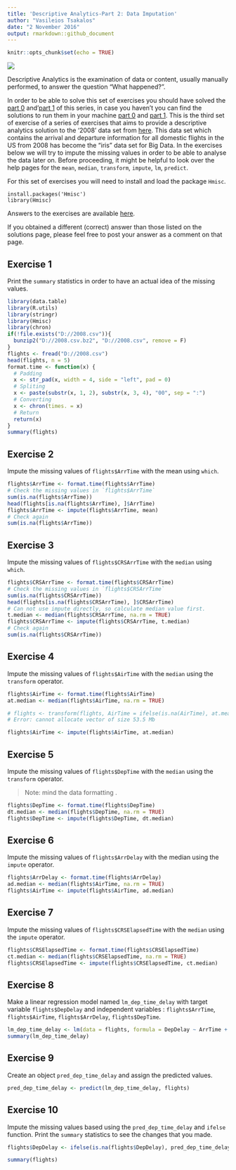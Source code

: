 ```yaml
---
title: 'Descriptive Analytics-Part 2: Data Imputation'
author: "Vasileios Tsakalos"
date: "2 November 2016"
output: rmarkdown::github_document
---
```


```r
knitr::opts_chunk$set(echo = TRUE)
```

![](https://www.r-exercises.com/wnw-images/wp-content/uploads/2016/10/download.jpgmin.jpg)

Descriptive Analytics is the examination of data or content, usually manually performed, to answer the question “What happened?”.  

In order to be able to solve this set of exercises you should have solved the [part 0](http://www.r-exercises.com/2016/10/19/descriptive-analytics-part-0-data-exploration/) and’[part 1](http://www.r-exercises.com/2016/10/26/descriptive-analytics-part-1-data-formatting/) of this series, in case you haven’t you can find the solutions to run them in your machine [part 0](http://www.r-exercises.com/2016/10/19/descriptive-analytics-part-0-data-exploration-solution/) and [part 1](http://www.r-exercises.com/2016/10/26/descriptive-analytics-part-1-data-formatting-solutions/). This is the third set of exercise of a series of exercises that aims to provide a descriptive analytics solution to the ‘2008’ data set from [here](http://stat-computing.org/dataexpo/2009/the-data.html). This data set which contains the arrival and departure information for all domestic flights in the US from 2008 has become the “iris” data set for Big Data. In the exercises below we will try to impute the missing values in order to be able to analyse the data later on. Before proceeding, it might be helpful to look over the help pages for the `mean`, `median`, `transform`, `impute`, `lm`, `predict`.  

For this set of exercises you will need to install and load the package `Hmisc`.  
```
install.packages('Hmisc')
library(Hmisc)
```
Answers to the exercises are available [here](http://www.r-exercises.com/2016/11/02/descriptive-analytics-part-2-data-imputation-solutions/).  

If you obtained a different (correct) answer than those listed on the solutions page, please feel free to post your answer as a comment on that page.  

## Exercise 1

Print the `summary` statistics in order to have an actual idea of the missing values.  

```r
library(data.table)
library(R.utils)
library(stringr)
library(Hmisc)
library(chron)
if(!file.exists("D://2008.csv")){
  bunzip2("D://2008.csv.bz2", "D://2008.csv", remove = F)
}
flights <- fread("D://2008.csv")
head(flights, n = 5)
format.time <- function(x) {
  # Padding
  x <- str_pad(x, width = 4, side = "left", pad = 0)
  # Spliting
  x <- paste(substr(x, 1, 2), substr(x, 3, 4), "00", sep = ":")
  # Converting
  x <- chron(times. = x)
  # Return
  return(x)
}
summary(flights)
```

## Exercise 2

Impute the missing values of `flights$ArrTime` with the mean using `which`.  

```r
flights$ArrTime <- format.time(flights$ArrTime)
# Check the missing values in `flights$ArrTime`
sum(is.na(flights$ArrTime))
head(flights[is.na(flights$ArrTime), ]$ArrTime)
flights$ArrTime <- impute(flights$ArrTime, mean)
# Check again
sum(is.na(flights$ArrTime))
```

## Exercise 3

Impute the missing values of `flights$CRSArrTime` with the `median` using `which`.  

```r
flights$CRSArrTime <- format.time(flights$CRSArrTime)
# Check the missing values in `flights$CRSArrTime`
sum(is.na(flights$CRSArrTime))
head(flights[is.na(flights$CRSArrTime), ]$CRSArrTime)
# Can not use impute directly, so calculate median value first.
t.median <- median(flights$CRSArrTime, na.rm = TRUE)
flights$CRSArrTime <- impute(flights$CRSArrTime, t.median)
# Check again
sum(is.na(flights$CRSArrTime))
```

## Exercise 4

Impute the missing values of `flights$AirTime` with the `median` using the `transform` operator.  
 
```r
flights$AirTime <- format.time(flights$AirTime)
at.median <- median(flights$AirTime, na.rm = TRUE)

# flights <- transform(flights, AirTime = ifelse(is.na(AirTime), at.mean, AirTime))
# Error: cannot allocate vector of size 53.5 Mb

flights$AirTime <- impute(flights$AirTime, at.median)
```

## Exercise 5

Impute the missing values of `flights$DepTime` with the `median` using the `transform` operator.  

> Note: mind the data formatting .  
 
```r
flights$DepTime <- format.time(flights$DepTime)
dt.median <- median(flights$DepTime, na.rm = TRUE)
flights$DepTime <- impute(flights$DepTime, dt.median)
```

## Exercise 6

Impute the missing values of `flights$ArrDelay` with the median using the `impute` operator.  
 
```r
flights$ArrDelay <- format.time(flights$ArrDelay)
ad.median <- median(flights$AirTime, na.rm = TRUE)
flights$AirTime <- impute(flights$AirTime, ad.median)
```

## Exercise 7

Impute the missing values of `flights$CRSElapsedTime` with the `median` using the `impute` operator.  

```r
flights$CRSElapsedTime <- format.time(flights$CRSElapsedTime)
ct.median <- median(flights$CRSElapsedTime, na.rm = TRUE)
flights$CRSElapsedTime <- impute(flights$CRSElapsedTime, ct.median)
```

## Exercise 8

Make a linear regression model named `lm_dep_time_delay` with target variable `flights$DepDelay` and independent variables : `flights$ArrTime`, `flights$AirTime`, `flights$ArrDelay`, `flights$DepTime`.  

```r
lm_dep_time_delay <- lm(data = flights, formula = DepDelay ~ ArrTime + AirTime + ArrDelay + DepTime)
summary(lm_dep_time_delay)
```

## Exercise 9

Create an object `pred_dep_time_delay` and assign the predicted values.    

```r
pred_dep_time_delay <- predict(lm_dep_time_delay, flights)
```

## Exercise 10

Impute the missing values based using the `pred_dep_time_delay` and `ifelse` function.
Print the `summary` statistics to see the changes that you made.

```r
flights$DepDelay <- ifelse(is.na(flights$DepDelay), pred_dep_time_delay, flights$DepDelay)

summary(flights)
```